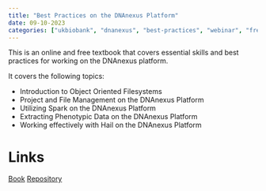 ```yaml
---
title: "Best Practices on the DNAnexus Platform"
date: 09-10-2023
categories: ["ukbiobank", "dnanexus", "best-practices", "webinar", "free"]
---
```


This is an online and free textbook that covers essential skills and best practices for working on the DNAnexus platform.

It covers the following topics:

- Introduction to Object Oriented Filesystems
- Project and File Management on the DNAnexus Platform
- Utilizing Spark on the DNAnexus Platform
- Extracting Phenotypic Data on the DNAnexus Platform
- Working effectively with Hail on the DNAnexus Platform

# Links

[Book](https://laderast.github.io/best_practices_dnanexus/){.btn .btn-primary role="button"} [Repository](https://github.com/laderast/best_practices_dnanexus){.btn .btn-primary role="button"}

